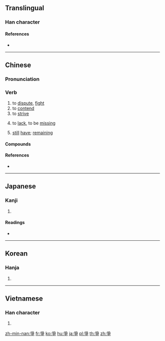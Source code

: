 {{also|争}}
==Translingual==

===Han character===
{{Han char|rn=87|rad=爪|as=04|sn=8|four=20507|canj=BSD}}

====References====
* {{Han ref|kx=0688.330|dkj=19663|dj=1101.220|hdz=32031.030|uh=722D|ud=29229|bh=AAA7|bd=43687}}

----

==Chinese==
{{zh-forms|s=争}}

===Pronunciation===
{{zh-pron
|m=zhēng,zhèng
|c=zaang1,zang1,caang1
|mc=y
|oc=y
|mn=qz:chng/tw,xm,zz:cheng/qz,tp,xm:chiⁿ/kh,zz:cheⁿ
|mn_note=chng/cheng - literary; chiⁿ/cheⁿ - vernacular
|ma=
|cat=v
}}

===Verb===
{{zh-verb}}

# to [[dispute]], [[fight]]
# to [[contend]]
# to [[strive]]
# {{lb|zh|Cantonese}} to [[lack]], to be [[missing]]
#: {{zh-x|佢哋 間 屋 仲 爭{zaang1} 個 廁{ci3}所 未 裝。|Their house still hasn't had the bathroom installed yet.|C}}
# {{lb|zh|Cantonese}} [[still]] [[have]]; [[remaining]] {{attention|zh|please check}}
#: {{zh-x|到 機場 仲 爭{zaang1} 幾 分鐘。|There are still a couple minutes until we reach the airport.|C}}

====Compounds====
{{zh-der|一爭長短|上下爭輝|不爭|不爭多|不爭得|不爭氣|中法戰爭|乖爭|交爭|代理戰爭|以阿戰爭|伊科戰爭|你爭我奪|係爭|係爭物|傳統戰爭|內爭|全面戰爭|兩伊戰爭|兩虎相爭|分爭|分秒必爭|力爭|力爭上流|力爭上游|勞資爭議|北方戰爭|十鼠爭穴|南北戰爭|原子戰爭|只爭旦夕|吃醋爭風|奮勇爭先|宗教戰爭|差爭|布匿戰爭|常規戰爭|廷爭面折|必爭之地|忿爭|恐後爭先|息爭|惡性競爭|意氣之爭|戰爭|戰爭片|抗日戰爭|抗爭|推鋒爭死|據理力爭|據理而爭|政治鬥爭|日俄戰爭|明爭暗鬥|普奧戰爭|普法戰爭|有限戰爭|朋黨之爭|核子戰爭|桃李爭妍|桃李爭輝|桃柳爭妍|楚漢相爭|權力鬥爭|波希戰爭|滕薛爭長|炫異爭奇|為國爭光|無血戰爭|無限戰爭|爭些|爭交|爭似|爭先|爭先恐後|爭光|爭分奪秒|爭功|爭功諉過|爭勝|爭勝要強|爭友|爭取|爭口|爭口氣|爭名奪利|爭名競利|爭名逐利|爭吵|爭嘴|爭四角|爭坐位帖|爭執|爭奇鬥妍|爭奇鬥異|爭奇鬥豔|爭奈|爭奪|爭妍|爭妍獻媚|爭妍鬥奇|爭妍鬥豔|爭寵|爭差|爭席|爭強|爭強好勝|爭強賭勝|爭強顯勝|爭強鬥勝|爭戰|爭持|爭持不下|爭權|爭權奪利|爭權攘利|爭氣|爭涉|爭球|爭短論長|爭端|爭競|爭紅鬥紫|爭臉|爭臣|爭衡|爭訟|爭論|爭議|爭豔|爭輝|爭辯|爭逐|爭道|爭鋒|爭鋒吃醋|爭長爭短|爭長競短|爭長論短|爭閑氣|爭雄|爭霸|爭霸戰|爭面子|爭頭鼓腦|爭風|爭風吃醋|爭鬥|爭鬧|爭鳴|爭鹿|牛李黨爭|生存競爭|甲午戰爭|百家爭鳴|百年戰爭|百花爭妍|直奉戰爭|直皖戰爭|萬壑爭流|競爭|競爭力|競短爭長|紛爭|紛爭不已|耀眼爭光|背本爭末|自由競爭|與世無爭|與世靡爭|與民爭利|良性競爭|薔薇戰爭|虎鬥龍爭|蝸角之爭|蠻觸之爭|蠻觸相爭|解訟息爭|論爭|諫爭如流|護法戰爭|逐利爭名|那爭|鄭人爭年|門戶之爭|階級鬥爭|雞爭鵝鬥|雞鶩爭食|面折廷爭|革命戰爭|革爭|鬥巧爭奇|鬥爭|鬥爭鬥合|鬥豔爭芳|鴉片戰爭|鷸蚌相爭|黨爭|鼓腦爭頭|龍戰虎爭|龍爭虎戰|龍爭虎鬥}}

====References====
* {{thcwd|4338}}

----

==Japanese==

===Kanji===
{{ja-kanji|grade=|rs=爪04}}

# {{defn|lang=ja|sort=爪04}}

====Readings====
* {{ja-readings|on=[[そう]] (sō)|kun=[[あらそう]] (arasou)}}

----

==Korean==

===Hanja===
{{ko-hanja|hangeul=쟁|eumhun=|rv=jaeng|mr=chaeng|y=cayng}}

# {{defn|lang=ko|sort=爪04}}

----

==Vietnamese==

===Han character===
{{vi-hantu|[[tranh]], [[dềnh]], [[ganh]], [[giành]], [[chanh]], [[danh]], [[dành]], [[gianh]]|rs=爪04}}

# {{defn|lang=vi|sort=爪04}}

[[zh-min-nan:爭]]
[[fr:爭]]
[[ko:爭]]
[[hu:爭]]
[[ja:爭]]
[[pl:爭]]
[[th:爭]]
[[zh:爭]]